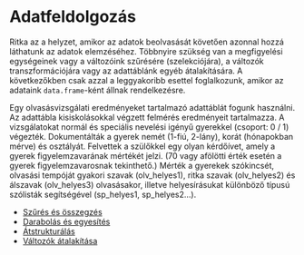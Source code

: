 # Adatfeldolgozás

Ritka az a helyzet, amikor az adatok beolvasását követően azonnal hozzá
láthatunk az adatok elemzéséhez. Többnyire szükség van a megfigyelési 
egységeinek vagy a változóink szűrésére (szelekciójára), a változók 
transzformációjára vagy az adattáblánk egyéb átalakítására. A következőkben csak
azzal a leggyakoribb esettel foglalkozunk, amikor az adataink `data.frame`-ként
állnak rendelkezésre.

Egy olvasásvizsgálati eredményeket tartalmazó adattáblát fogunk használni. 
Az adattábla kisiskolásokkal végzett felmérés eredményeit tartalmazza. A 
vizsgálatokat normál és speciális nevelési igényű gyerekkel (csoport: 0 / 1) 
végezték. Dokumentálták a gyerek nemét (1-fiú, 2-lány), korát (hónapokban mérve) 
és osztályát. Felvettek a szülőkkel egy olyan kérdőívet, amely a gyerek 
figyelemzavarának mértékét jelzi. (70 vagy afölötti érték esetén a gyerek 
figyelemzavarosnak tekinthető.) Mérték a gyerekek szókincsét, olvasási tempóját 
gyakori szavak (olv_helyes1), ritka szavak (olv_helyes2) és álszavak 
(olv_helyes3) olvasásakor, illetve helyesírásukat különböző típusú szólisták 
segítségével (sp_helyes1, sp_helyes2...).

* [Szűrés és összegzés](filter_select.md)
* [Darabolás és egyesítés](split_merge.md)
* [Átstrukturálás](reshape.md)
* [Változók átalakítása](convert.md)


